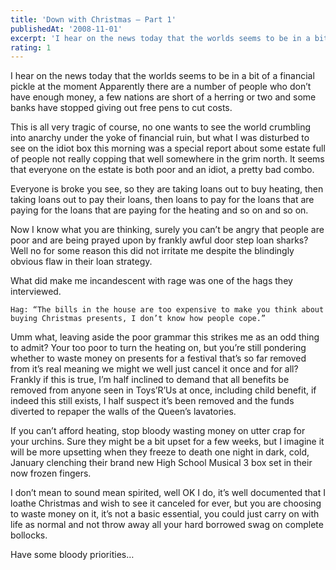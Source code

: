 ```yaml
---
title: 'Down with Christmas – Part 1'
publishedAt: '2008-11-01'
excerpt: 'I hear on the news today that the worlds seems to be in a bit of a financial pickle at the moment Apparently there are a number of people who don’t have enough money, a few nations are short of a herring or two and some banks have stopped giving out free pens to cut costs.'
rating: 1
---
```


I hear on the news today that the worlds seems to be in a bit of a financial pickle at the moment Apparently there are a number of people who don’t have enough money, a few nations are short of a herring or two and some banks have stopped giving out free pens to cut costs.

This is all very tragic of course, no one wants to see the world crumbling into anarchy under the yoke of financial ruin, but what I was disturbed to see on the idiot box this morning was a special report about some estate full of people not really copping that well somewhere in the grim north. It seems that everyone on the estate is both poor and an idiot, a pretty bad combo.

Everyone is broke you see, so they are taking loans out to buy heating, then taking loans out to pay their loans, then loans to pay for the loans that are paying for the loans that are paying for the heating and so on and so on.

Now I know what you are thinking, surely you can’t be angry that people are poor and are being prayed upon by frankly awful door step loan sharks? Well no for some reason this did not irritate me despite the blindingly obvious flaw in their loan strategy.

What did make me incandescent with rage was one of the hags they interviewed.

    Hag: “The bills in the house are too expensive to make you think about buying Christmas presents, I don’t know how people cope.”

Umm what, leaving aside the poor grammar this strikes me as an odd thing to admit? Your too poor to turn the heating on, but you’re still pondering whether to waste money on presents for a festival that’s so far removed from it’s real meaning we might we well just cancel it once and for all? Frankly if this is true, I’m half inclined to demand that all benefits be removed from anyone seen in Toys’R’Us at once, including child benefit, if indeed this still exists, I half suspect it’s been removed and the funds diverted to repaper the walls of the Queen’s lavatories.

If you can’t afford heating, stop bloody wasting money on utter crap for your urchins. Sure they might be a bit upset for a few weeks, but I imagine it will be more upsetting when they freeze to death one night in dark, cold, January clenching their brand new High School Musical 3 box set in their now frozen fingers.

I don’t mean to sound mean spirited, well OK I do, it’s well documented that I loathe Christmas and wish to see it canceled for ever, but you are choosing to waste money on it, it’s not a basic essential, you could just carry on with life as normal and not throw away all your hard borrowed swag on complete bollocks.

Have some bloody priorities…
